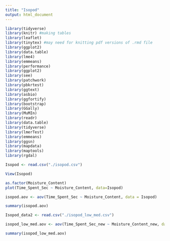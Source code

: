 ```yaml
---
title: "Isopod"
output: html_document
---
```


```r
library(tidyverse)
library(knitr) #making tables
library(leaflet)
library(tinytex) #may need for knitting pdf versions of .rmd file
library(ggplot2)
library(data.table)
library(lme4)
library(emmeans)
library(performance)
library(ggplot2)
library(see)
library(patchwork)
library(pbkrtest)
library(ggtext)
library(asbio)
library(ggfortify)
library(bootstrap)
library(GGally)
library(MuMIn)
library(readr)
library(data.table)
library(tidyverse)
library(lmerTest)
library(emmeans)
library(ggsn)
library(mapdata)
library(maptools)
library(rgdal)
```


```r
Isopod <- read.csv("./isopod.csv")
```


```r
View(Isopod)
```



```r
as.factor(Moisture_Content)
plot(Time_Spent_Sec ~ Moisture_Content, data=Isopod)
```

```r
isopod.aov <- aov(Time_Spent_Sec ~ Moisture_Content, data = Isopod)
```

```r
summary(isopod.aov)
```
```r
Isopod_data2 <- read.csv("./isopod_low_med.csv")
```

```r
isopod_low_med.aov <- aov(Time_Spent_Sec_new ~ Moisture_Content_new, data = Isopod_data2)
```

```r
summary(isopod_low_med.aov)
```